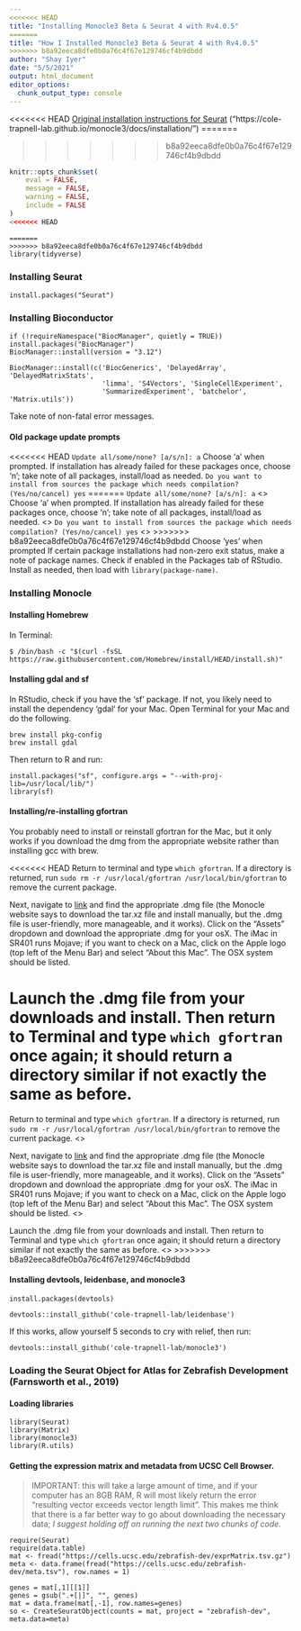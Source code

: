 ```yaml
---
<<<<<<< HEAD
title: "Installing Monocle3 Beta & Seurat 4 with Rv4.0.5"
=======
title: "How I Installed Monocle3 Beta & Seurat 4 with Rv4.0.5"
>>>>>>> b8a92eeca8dfe0b0a76c4f67e129746cf4b9dbdd
author: "Shay Iyer"
date: "5/5/2021"
output: html_document
editor_options: 
  chunk_output_type: console
---
```

<<<<<<< HEAD
[Original installation instructions for Seurat]("https://satijalab.org/seurat/articles/install.html") \br
[Original installation instructions for Monocle3 Beta]("https://cole-trapnell-lab.github.io/monocle3/docs/installation/")
=======

>>>>>>> b8a92eeca8dfe0b0a76c4f67e129746cf4b9dbdd
```r
knitr::opts_chunk$set(
	eval = FALSE,
	message = FALSE,
	warning = FALSE,
	include = FALSE
)
<<<<<<< HEAD
```

```{}
=======
>>>>>>> b8a92eeca8dfe0b0a76c4f67e129746cf4b9dbdd
library(tidyverse)
```

### Installing Seurat
```{}
install.packages("Seurat")
```

### Installing Bioconductor
```{}
if (!requireNamespace("BiocManager", quietly = TRUE))
install.packages("BiocManager")
BiocManager::install(version = "3.12")
```

```{}
BiocManager::install(c('BiocGenerics', 'DelayedArray', 'DelayedMatrixStats',
                       'limma', 'S4Vectors', 'SingleCellExperiment',
                       'SummarizedExperiment', 'batchelor', 'Matrix.utils'))
```
Take note of non-fatal error messages. 

#### Old package update prompts
<<<<<<< HEAD
`Update all/some/none? [a/s/n]: a` \br
Choose 'a' when prompted. If installation has already failed for these packages once, choose 'n'; take note of all packages, install/load as needed. \br
`Do you want to install from sources the package which needs compilation? (Yes/no/cancel) yes` \br
=======
`Update all/some/none? [a/s/n]: a` <\br>
Choose 'a' when prompted. If installation has already failed for these packages once, choose 'n'; take note of all packages, install/load as needed. <\br>
`Do you want to install from sources the package which needs compilation? (Yes/no/cancel) yes` <\br>
>>>>>>> b8a92eeca8dfe0b0a76c4f67e129746cf4b9dbdd
Choose 'yes' when prompted If certain package installations had non-zero exit status, make a note of package names. Check if enabled in the Packages tab of RStudio. Install as needed, then load with `library(package-name)`. 


###  Installing Monocle 

#### Installing Homebrew

In Terminal:
```{}
$ /bin/bash -c "$(curl -fsSL https://raw.githubusercontent.com/Homebrew/install/HEAD/install.sh)" 
```

#### Installing gdal and sf

In RStudio, check if you have the 'sf' package. If not, you likely need to install the dependency 'gdal' for your Mac. Open Terminal for your Mac and do the following.

```{}
brew install pkg-config
brew install gdal
```

Then return to R and run:
```{}
install.packages("sf", configure.args = "--with-proj-lib=/usr/local/lib/")
library(sf)
```


#### Installing/re-installing gfortran 
You probably need to install or reinstall gfortran for the Mac, but it only works if you download the dmg from the appropriate website rather than installing gcc with brew.

<<<<<<< HEAD
Return to terminal and type `which gfortran`. If a directory is returned, run `sudo rm -r /usr/local/gfortran /usr/local/bin/gfortran` to remove the current package. \br

Next, navigate to [link]("https://github.com/fxcoudert/gfortran-for-macOS/releases") and find the appropriate .dmg file (the Monocle website says to download the tar.xz file and install manually, but the .dmg file is user-friendly, more manageable, and it works). Click on the "Assets" dropdown and download the appropriate .dmg for your osX. The iMac in SR401 runs Mojave; if you want to check on a Mac, click on the Apple logo (top left of the Menu Bar) and select "About this Mac". The OSX system should be listed. \br

Launch the .dmg file from your downloads and install. Then return to Terminal and type `which gfortran` once again; it should return a directory similar if not exactly the same as before. \br
=======
Return to terminal and type `which gfortran`. If a directory is returned, run `sudo rm -r /usr/local/gfortran /usr/local/bin/gfortran` to remove the current package. <\br>

Next, navigate to [link]("https://github.com/fxcoudert/gfortran-for-macOS/releases") and find the appropriate .dmg file (the Monocle website says to download the tar.xz file and install manually, but the .dmg file is user-friendly, more manageable, and it works). Click on the "Assets" dropdown and download the appropriate .dmg for your osX. The iMac in SR401 runs Mojave; if you want to check on a Mac, click on the Apple logo (top left of the Menu Bar) and select "About this Mac". The OSX system should be listed. <\br>

Launch the .dmg file from your downloads and install. Then return to Terminal and type `which gfortran` once again; it should return a directory similar if not exactly the same as before. <\br>
>>>>>>> b8a92eeca8dfe0b0a76c4f67e129746cf4b9dbdd

#### Installing devtools, leidenbase, and monocle3 

```{}
install.packages(devtools)
```

```{}
devtools::install_github('cole-trapnell-lab/leidenbase')
```

If this works, allow yourself 5 seconds to cry with relief, then run: 

```{}
devtools::install_github('cole-trapnell-lab/monocle3')
```


### Loading the Seurat Object for Atlas for Zebrafish Development (Farnsworth et al., 2019)

#### Loading libraries
```{}
library(Seurat)
library(Matrix)
library(monocle3)
library(R.utils)
```

#### Getting the expression matrix and metadata from UCSC Cell Browser.
> IMPORTANT: this will take a large amount of time, and if your computer has an 8GB RAM, R will most likely return the error "resulting vector exceeds vector length limit". This makes me think that there is a far better way to go about downloading the necessary data; *I suggest holding off on running the next two chunks of code*. 

```{}
require(Seurat)
require(data.table)
mat <- fread("https://cells.ucsc.edu/zebrafish-dev/exprMatrix.tsv.gz")
meta <- data.frame(fread("https://cells.ucsc.edu/zebrafish-dev/meta.tsv"), row.names = 1)
``` 

```{}
genes = mat[,1][[1]]
genes = gsub(".+[|]", "", genes)
mat = data.frame(mat[,-1], row.names=genes)
so <- CreateSeuratObject(counts = mat, project = "zebrafish-dev", meta.data=meta)
```

